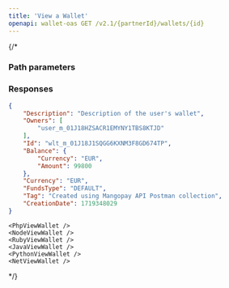```yaml
---
title: 'View a Wallet'  
openapi: wallet-oas GET /v2.1/{partnerId}/wallets/{id}
---
```

{/* 
  

### Path parameters  

<WalletId />  

### Responses  

<AccordionGroup><Accordion title="200" defaultOpen>  

<Description1Response />  

<OwnersResponse />  

<IdResponse />  

<BalanceResponse />  

<Currency23Response />  

<FundsTypeResponse />  

<Tag7Response />  

<CreationDate1Response /></Accordion></AccordionGroup>  

<ResponseExample>  

```json 200  
{
    "Description": "Description of the user's wallet",
    "Owners": [
        "user_m_01J18HZSACR1EMYNY1TBS8KTJD"
    ],
    "Id": "wlt_m_01J18J1SQGG6KXNM3F8GD674TP",
    "Balance": {
        "Currency": "EUR",
        "Amount": 99800
    },
    "Currency": "EUR",
    "FundsType": "DEFAULT",
    "Tag": "Created using Mangopay API Postman collection",
    "CreationDate": 1719348029
}
```  

</ResponseExample>  

<RequestExample>  
  
    <PhpViewWallet />
    <NodeViewWallet />
    <RubyViewWallet />
    <JavaViewWallet />
    <PythonViewWallet />
    <NetViewWallet />
  
</RequestExample> */}